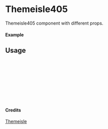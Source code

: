 
<Meta of={Themeisle405} title="Themeisle/Themeisle405" />

# Themeisle405

Themeisle405 component with different props.

#### Example

<Canvas of={Themeisle405.Primary} />

## Usage

```ts
import { Themeisle405 } from "yadl-ui";

const Example = () => {
  return (
      <Themeisle405 />
  );
};

export default Example;
```

#### Credits
[Themeisle](https://themeisle.com/illustrations/)
